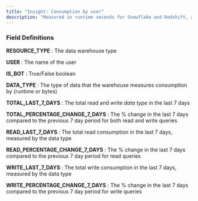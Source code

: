 ```yaml
---
title: "Insight: Consumption by user"
description: "Measured in runtime seconds for Snowflake and Redshift, and bytes scanned for BigQuery and Athena. Last 7 day totals are shown (reads & writes) and compared to the 7 days prior."
---
```


### Field Definitions

**RESOURCE\_TYPE** : The data warehouse type

**USER** : The name of the user 

**IS\_BOT** : True/False boolean 

**DATA\_TYPE** : The type of data that the warehouse measures consumption by (runtime or bytes) 

**TOTAL\_LAST\_7\_DAYS**  : The total read and write _data type_ in the last 7 days

**TOTAL\_PERCENTAGE\_CHANGE\_7\_DAYS** : The % change in the last 7 days compared to the previous 7 day period for both read and write queries

**READ\_LAST\_7\_DAYS** : The total read consumption in the last 7 days, measured by the data type

**READ\_PERCENTAGE\_CHANGE\_7\_DAYS** : The % change in the last 7 days compared to the previous 7 day period for read queries

**WRITE\_LAST\_7\_DAYS** : The total write consumption in the last 7 days, measured by the data type

**WRITE\_PERCENTAGE\_CHANGE\_7\_DAYS** : The % change in the last 7 days compared to the previous 7 day period for write queries